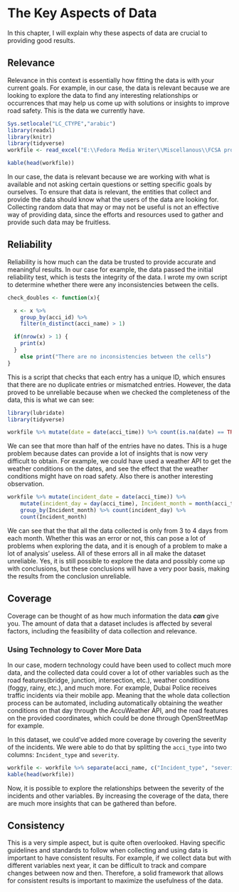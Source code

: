 # The Key Aspects of Data

In this chapter, I will explain why these aspects of data are crucial to providing good results.

## Relevance

Relevance in this context is essentially how fitting the data is with your current goals. For example, in our case, the data is relevant because we are looking to explore the data to find any interesting relationships or occurrences that may help us come up with solutions or insights to improve road safety. This is the data we currently have.

```r
Sys.setlocale("LC_CTYPE","arabic")
library(readxl)
library(knitr)
library(tidyverse)
workfile <- read_excel("E:\\Fedora Media Writer\\Miscellanous\\FCSA project-20200806T165957Z-001\\FCSA project\\Work files\\traffic_incidents.xlsx")
```

```r
kable(head(workfile))
```


In our case, the data is relevant because we are working with what is available and not asking certain questions or setting specific goals by ourselves. To ensure that data is relevant, the entities that collect and provide the data should know what the users of the data are looking for. Collecting random data that may or may not be useful is not an effective way of providing data, since the efforts and resources used to gather and provide such data may be fruitless.

## Reliability

Reliability is how much can the data be trusted to provide accurate and meaningful results. In our case for example, the data passed the initial reliability test, which is tests the integrity of the data. I wrote my own script to determine whether there were any inconsistencies between the cells.
```r
check_doubles <- function(x){

  x <- x %>% 
    group_by(acci_id) %>% 
    filter(n_distinct(acci_name) > 1)

  if(nrow(x) > 1) {
    print(x)
  }
    else print("There are no inconsistencies between the cells")
}
```
This is a script that checks that each entry has a unique ID, which ensures that there are no duplicate entries or mismatched entries. However, the data proved to be unreliable because when we checked the completeness of the data, this is what we can see:
```r
library(lubridate)
library(tidyverse)
```

```r
workfile %>% mutate(date = date(acci_time)) %>% count(is.na(date) == TRUE)
```

We can see that more than half of the entries have no dates. This is a huge problem because dates can provide a lot of insights that is now very difficult to obtain. For example, we could have used a weather API to get the weather conditions on the dates, and see the effect that the weather conditions might have on road safety. Also there is another interesting observation.

```r
workfile %>% mutate(incident_date = date(acci_time)) %>%
    mutate(incident_day = day(acci_time), Incident_month = month(acci_time)) %>%
    group_by(Incident_month) %>% count(incident_day) %>%
    count(Incident_month)
```

We can see that the that all the data collected is only from 3 to 4 days from each month. Whether this was an error or not, this can pose a lot of problems when exploring the data, and it is enough of a problem to make a lot of analysis' useless. All of these errors all in all make the dataset unreliable. Yes, it is still possible to explore the data and possibly come up with conclusions, but these conclusions will have a very poor basis, making the results from the conclusion unreliable.

## Coverage

Coverage can be thought of as how much information the data **_can_** give you. The amount of data that a dataset includes is affected by several factors, including the feasibility of data collection and relevance.

### Using Technology to Cover More Data

In our case, modern technology could have been used to collect much more data, and the collected data could cover a lot of other variables such as the road features(bridge, junction, intersection, etc.), weather conditions (foggy, rainy, etc.), and much more. For example, Dubai Police receives traffic incidents via their mobile app. Meaning that the whole data collection process can be automated, including automatically obtaining the weather conditions on that day through the AccuWeather API, and the road features on the provided coordinates, which could be done through OpenStreetMap for example.

In this dataset, we could've added more coverage by covering the severity of the incidents. We were able to do that by splitting the `acci_type` into two columns: `Incident_type` and `severity`.

```r
workfile <- workfile %>% separate(acci_name, c("Incident_type", "severity"), sep = "- |-")
kable(head(workfile))
```

Now, it is possible to explore the relationships between the severity of the incidents and other variables. By increasing the coverage of the data, there are much more insights that can be gathered than before.

## Consistency

This is a very simple aspect, but is quite often overlooked. Having specific guidelines and standards to follow when collecting and using data is important to have consistent results. For example, if we collect data but with different variables next year, it can be difficult to track and compare changes between now and then. Therefore, a solid framework that allows for consistent results is important to maximize the usefulness of the data.


